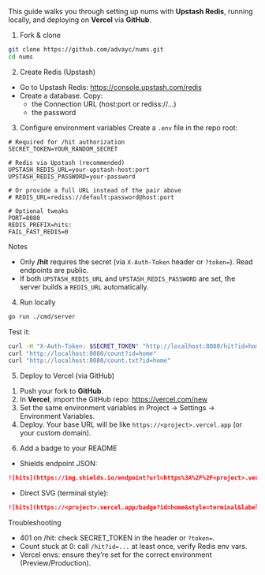 
This guide walks you through setting up nums with **Upstash Redis**, running locally, and deploying on **Vercel** via **GitHub**.

1) Fork & clone
```bash
git clone https://github.com/advayc/nums.git
cd nums
```

2) Create Redis (Upstash)
- Go to Upstash Redis: https://console.upstash.com/redis
- Create a database. Copy:
	- the Connection URL (host:port or rediss://…)
	- the password

3) Configure environment variables
Create a `.env` file in the repo root:
```env
# Required for /hit authorization
SECRET_TOKEN=YOUR_RANDOM_SECRET

# Redis via Upstash (recommended)
UPSTASH_REDIS_URL=your-upstash-host:port
UPSTASH_REDIS_PASSWORD=your-password

# Or provide a full URL instead of the pair above
# REDIS_URL=rediss://default:password@host:port

# Optional tweaks
PORT=8080
REDIS_PREFIX=hits:
FAIL_FAST_REDIS=0
```

Notes
- Only **/hit** requires the secret (via `X-Auth-Token` header or `?token=`). Read endpoints are public.
- If both `UPSTASH_REDIS_URL` and `UPSTASH_REDIS_PASSWORD` are set, the server builds a `REDIS_URL` automatically.

4) Run locally
```bash
go run ./cmd/server
```
Test it:
```bash
curl -H "X-Auth-Token: $SECRET_TOKEN" "http://localhost:8080/hit?id=home"
curl "http://localhost:8080/count?id=home"
curl "http://localhost:8080/count.txt?id=home"
```

5) Deploy to Vercel (via GitHub)
1. Push your fork to **GitHub**.
2. In **Vercel**, import the GitHub repo: https://vercel.com/new
3. Set the same environment variables in Project → Settings → Environment Variables.
4. Deploy. Your base URL will be like `https://<project>.vercel.app` (or your custom domain).

6) Add a badge to your README
- Shields endpoint JSON:
```markdown
![hits](https://img.shields.io/endpoint?url=https%3A%2F%2F<project>.vercel.app%2Fbadge.json%3Fid%3Dhome%26label%3Dhits%26cacheSeconds%3D30)
```
- Direct SVG (terminal style):
```markdown
![hits](https://<project>.vercel.app/badge?id=home&style=terminal&label=hits)
```

Troubleshooting
- 401 on /hit: check SECRET_TOKEN in the header or `?token=`.
- Count stuck at 0: call `/hit?id=...` at least once, verify Redis env vars.
- Vercel envs: ensure they’re set for the correct environment (Preview/Production).
